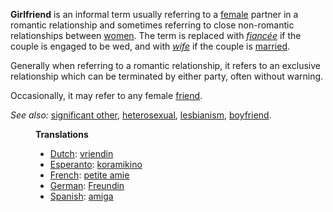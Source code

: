 '''Girlfriend''' is an informal term usually referring to a [[female]] partner in a romantic relationship and sometimes referring to close non-romantic relationships between [[woman|women]]. The term is replaced with ''[[fiancée]]'' if the couple is engaged to be wed, and with ''[[wife]]'' if the couple is [[marriage|married]].

Generally when referring to a romantic relationship, it refers to an exclusive relationship which can be terminated by either party, often without warning.

Occasionally, it may refer to any female [[friend]].

''See also:'' [[significant other]], [[heterosexual]], [[lesbianism]], [[boyfriend]].

:'''Translations'''
:*[[Dutch]]: [[vriendin]]
:*[[Esperanto]]: [[koramikino]]
:*[[French]]: [[petite amie]]
:*[[German]]: [[Freundin]]
:*[[Spanish]]: [[amiga]]